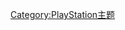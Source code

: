 {{purgepage}}
{{Numbered subpages}}
{{purgepage}}

<noinclude>[[Category:PlayStation主题|Category:PlayStation主题]]</noinclude>